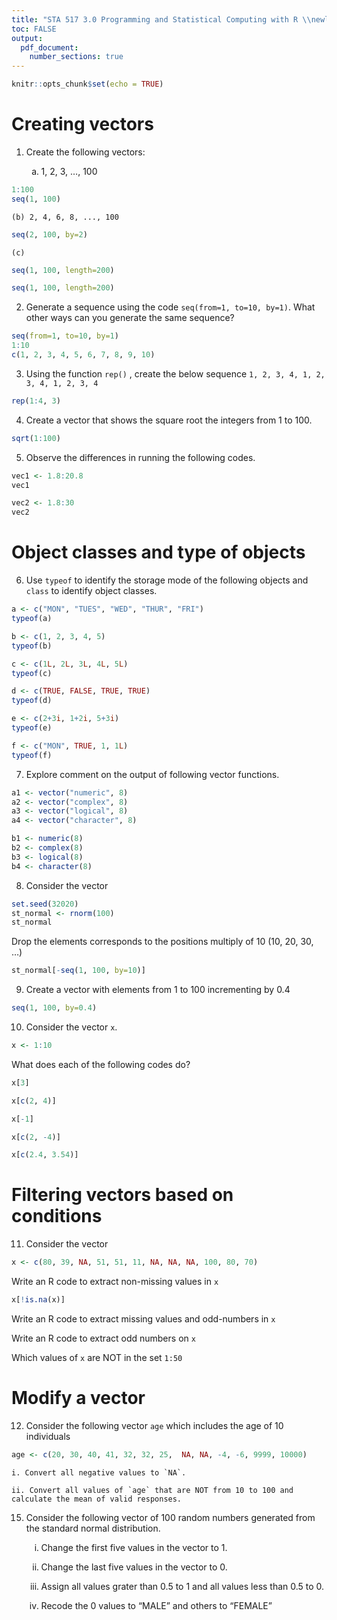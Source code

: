 ```yaml
---
title: "STA 517 3.0 Programming and Statistical Computing with R \\newline Tutorial 1"
toc: FALSE
output: 
  pdf_document:
    number_sections: true
---
```


```r
knitr::opts_chunk$set(echo = TRUE)
```


# Creating vectors

1. Create the following vectors:

    (a) 1, 2, 3, ..., 100

```r
1:100
seq(1, 100)
```

    (b) 2, 4, 6, 8, ..., 100
```r
seq(2, 100, by=2)

```
    

    (c) 

```r
seq(1, 100, length=200)

```

```r
seq(1, 100, length=200)

```

2. Generate a sequence using the code `seq(from=1, to=10, by=1)`. What other ways can you generate the same sequence?

```r
seq(from=1, to=10, by=1)
1:10
c(1, 2, 3, 4, 5, 6, 7, 8, 9, 10)

```

3. Using the function  `rep()` , create the below sequence `1, 2, 3, 4, 1, 2, 3, 4, 1, 2, 3, 4`

```r
rep(1:4, 3)
```

4. Create a vector that shows the square root the integers from 1 to 100.

```r
sqrt(1:100)
```

5. Observe the differences in running the following codes.

```r
vec1 <- 1.8:20.8
vec1
```

```r
vec2 <- 1.8:30
vec2

```


# Object classes and type of objects

6. Use `typeof` to identify the storage mode of the following objects and `class` to identify object classes.

```r
a <- c("MON", "TUES", "WED", "THUR", "FRI")
typeof(a)
```

```r
b <- c(1, 2, 3, 4, 5)
typeof(b)
```

```r
c <- c(1L, 2L, 3L, 4L, 5L)
typeof(c)
```

```r
d <- c(TRUE, FALSE, TRUE, TRUE)
typeof(d)
```

```r
e <- c(2+3i, 1+2i, 5+3i)
typeof(e)
```

```r
f <- c("MON", TRUE, 1, 1L)
typeof(f)
```

7. Explore comment on the output of following vector functions. 

```r
a1 <- vector("numeric", 8)
a2 <- vector("complex", 8)
a3 <- vector("logical", 8)
a4 <- vector("character", 8)

b1 <- numeric(8)
b2 <- complex(8)
b3 <- logical(8)
b4 <- character(8)

```


8. Consider the vector 

```r
set.seed(32020)
st_normal <- rnorm(100)
st_normal
```

Drop the elements corresponds to the positions multiply of 10 (10, 20, 30, ...)

```r
st_normal[-seq(1, 100, by=10)]
```


9. Create a vector with elements from 1 to 100 incrementing by 0.4

```r
seq(1, 100, by=0.4)
```



10. Consider the vector `x`. 

```r
x <- 1:10

```

What does each of the following codes do?

```r
x[3]

x[c(2, 4)]

x[-1]

x[c(2, -4)]

x[c(2.4, 3.54)]

```


# Filtering vectors based on conditions

11. Consider the vector 

```r
x <- c(80, 39, NA, 51, 51, 11, NA, NA, NA, 100, 80, 70)
```

Write an R code to extract non-missing values in `x`

```r
x[!is.na(x)]
```

Write an R code to extract missing values and odd-numbers in `x`


Write an R code to extract odd numbers on `x`


Which values of `x` are NOT in the set `1:50`


# Modify a vector

12. Consider the following vector `age` which includes the age of 10 individuals

```r
age <- c(20, 30, 40, 41, 32, 32, 25,  NA, NA, -4, -6, 9999, 10000)

```

    i. Convert all negative values to `NA`.
     
    ii. Convert all values of `age` that are NOT from 10 to 100 and calculate the mean of valid responses.
    
15. Consider the following vector of 100 random numbers generated from the standard normal distribution.

    i. Change the first five values in the vector to 1.
    
    ii. Change the last five values in the vector to 0.
    
    iii. Assign all values grater than 0.5 to 1 and all values less than 0.5 to 0.
    
    iv. Recode the 0 values to "MALE" and others to "FEMALE"
    